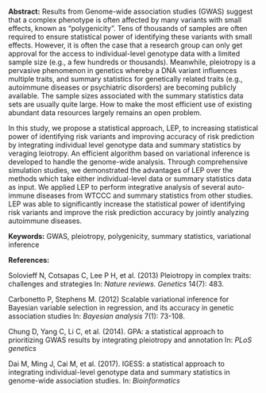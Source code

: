 <span>**Abstract:**</span> Results from Genome-wide association studies
(GWAS) suggest that a complex phenotype is often affected by many
variants with small effects, known as “polygenicity”. Tens of thousands
of samples are often required to ensure statistical power of identifying
these variants with small effects. However, it is often the case that a
research group can only get approval for the access to individual-level
genotype data with a limited sample size (e.g., a few hundreds or
thousands). Meanwhile, pleiotropy is a pervasive phenomenon in genetics
whereby a DNA variant influences multiple traits, and summary statistics
for genetically related traits (e.g., autoimmune diseases or psychiatric
disorders) are becoming publicly available. The sample sizes associated
with the summary statistics data sets are usually quite large. How to
make the most efficient use of existing abundant data resources largely
remains an open problem.

In this study, we propose a statistical approach, LEP, to increasing
statistical power of identifying risk variants and improving accuracy of
risk prediction by integrating individual level genotype data and
summary statistics by veraging leiotropy. An efficient algorithm based
on variational inference is developed to handle the genome-wide
analysis. Through comprehensive simulation studies, we demonstrated the
advantages of LEP over the methods which take either individual-level
data or summary statistics data as input. We applied LEP to perform
integrative analysis of several auto-immune diseases from WTCCC and
summary statistics from other studies. LEP was able to significantly
increase the statistical power of identifying risk variants and improve
the risk prediction accuracy by jointly analyzing autoimmune diseases.

<span>**Keywords:**</span> GWAS, pleiotropy, polygenicity, summary
statistics, variational inference

<span>**References:**</span>

Solovieff N, Cotsapas C, Lee P H, et al. (2013) Pleiotropy in complex
traits: challenges and strategies In: *Nature reviews. Genetics* 14(7):
483.

Carbonetto P, Stephens M. (2012) Scalable variational inference for
Bayesian variable selection in regression, and its accuracy in genetic
association studies In: *Bayesian analysis* 7(1): 73-108.

Chung D, Yang C, Li C, et al. (2014). GPA: a statistical approach to
prioritizing GWAS results by integrating pleiotropy and annotation In:
*PLoS genetics*

Dai M, Ming J, Cai M, et al. (2017). IGESS: a statistical approach to
integrating individual-level genotype data and summary statistics in
genome-wide association studies. In: *Bioinformatics*
